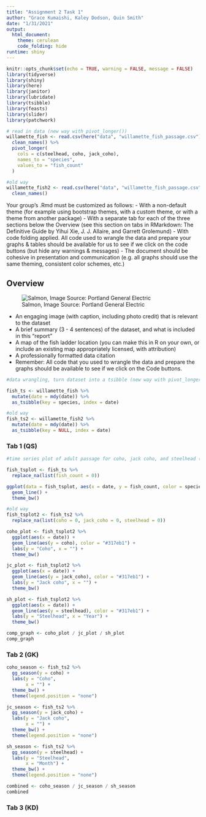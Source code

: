 ```yaml
---
title: "Assignment 2 Task 1"
author: "Grace Kumaishi, Kaley Dodson, Quin Smith"
date: "1/31/2021"
output: 
  html_document:
    theme: cerulean
    code_folding: hide
runtime: shiny
---
```


```r
knitr::opts_chunk$set(echo = TRUE, warning = FALSE, message = FALSE)
library(tidyverse)
library(shiny)
library(here)
library(janitor)
library(lubridate)
library(tsibble)
library(feasts)
library(slider)
library(patchwork)

# read in data (new way with pivot_longer())
willamette_fish <- read.csv(here("data", "willamette_fish_passage.csv")) %>% 
  clean_names() %>% 
  pivot_longer(
    cols = c(steelhead, coho, jack_coho),
    names_to = "species",
    values_to = "fish_count"
  )

#old way
willamette_fish2 <- read.csv(here("data", "willamette_fish_passage.csv")) %>% 
  clean_names()
```

Your group's .Rmd must be customized as follows:
- With a non-default theme (for example using bootstrap themes, with a custom theme, or with a theme from another package)
- With a separate tab for each of the three sections below the Overview (see this section on tabs in RMarkdown: The Definitive Guide by Yihui Xie, J. J. Allaire, and Garrett Grolemund)
- With code folding applied. All code used to wrangle the data and prepare your graphs & tables should be available for us to see if we click on the code buttons (but hide any warnings & messages)
- The document should be cohesive in presentation and communication (e.g. all graphs should use the same theming, consistent color schemes, etc.)

## Overview {.tabset}

![Salmon, Image Source: Portland General Electric](http://www.cbr.washington.edu/img/hydro/willamette_falls.jpg)

- An engaging image (with caption, including photo credit) that is relevant to the dataset
- A brief summary (3 - 4 sentences) of the dataset, and what is included in this “report”
- A map of the fish ladder location (you can make this in R on your own, or include an existing map appropriately licensed, with attribution)
- A professionally formatted data citation
- Remember: All code that you used to wrangle the data and prepare the graphs should be available to see if we click on the Code buttons. 

```r
#data wrangling, turn dataset into a tsibble (new way with pivot_longer())

fish_ts <- willamette_fish %>% 
  mutate(date = mdy(date)) %>% 
  as_tsibble(key = species, index = date)

#old way
fish_ts2 <- willamette_fish2 %>% 
  mutate(date = mdy(date)) %>% 
  as_tsibble(key = NULL, index = date)

```


### Tab 1 (QS)

```r
#time series plot of adult passage for coho, jack coho, and steelhead (new way with pivot_longer())

fish_tsplot <- fish_ts %>%
  replace_na(list(fish_count = 0))

ggplot(data = fish_tsplot, aes(x = date, y = fish_count, color = species)) +
  geom_line() +
  theme_bw()

#old way
fish_tsplot2 <- fish_ts2 %>%
  replace_na(list(coho = 0, jack_coho = 0, steelhead = 0))

coho_plot <- fish_tsplot2 %>% 
  ggplot(aes(x = date)) +
  geom_line(aes(y = coho), color = "#317eb1") +
  labs(y = "Coho", x = "") +
  theme_bw()

jc_plot <- fish_tsplot2 %>% 
  ggplot(aes(x = date)) +
  geom_line(aes(y = jack_coho), color = "#317eb1") +
  labs(y = "Jack coho", x = "") +
  theme_bw()

sh_plot <- fish_tsplot2 %>% 
  ggplot(aes(x = date)) +
  geom_line(aes(y = steelhead), color = "#317eb1") +
  labs(y = "Steelhead", x = "Year") +
  theme_bw()

comp_graph <- coho_plot / jc_plot / sh_plot
comp_graph

```  

### Tab 2 (GK)

```r
coho_season <- fish_ts2 %>% 
  gg_season(y = coho) +
  labs(y = "Coho",
       x = "") +
  theme_bw() +
  theme(legend.position = "none") 

jc_season <- fish_ts2 %>% 
  gg_season(y = jack_coho) +
  labs(y = "Jack coho",
       x = "") +
  theme_bw() +
  theme(legend.position = "none")

sh_season <- fish_ts2 %>% 
  gg_season(y = steelhead) +
  labs(y = "Steelhead",
       x = "Month") +
  theme_bw() +
  theme(legend.position = "none")

combined <- coho_season / jc_season / sh_season
combined
```

### Tab 3 (KD)

```r

```

